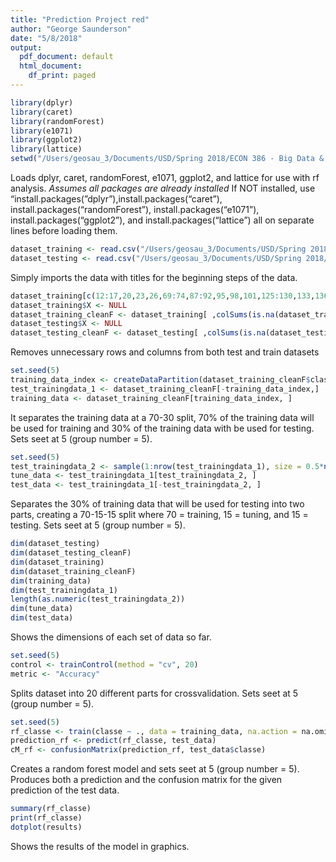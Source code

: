 ```yaml
---
title: "Prediction Project red"
author: "George Saunderson"
date: "5/8/2018"
output:
  pdf_document: default
  html_document:
    df_print: paged
---
```




```r
library(dplyr)
library(caret)
library(randomForest)
library(e1071)
library(ggplot2)
library(lattice)
setwd("/Users/geosau_3/Documents/USD/Spring 2018/ECON 386 - Big Data & Business/Project 2")
```
Loads dplyr, caret, randomForest, e1071, ggplot2, and lattice for use with rf analysis. *Assumes all packages are already installed* If NOT installed, use "install.packages("dplyr"),install.packages("caret"), install.packages("randomForest"), install.packages("e1071"), install.packages("ggplot2"), and install.packages("lattice") all on separate lines before loading them.


```r
dataset_training <- read.csv("/Users/geosau_3/Documents/USD/Spring 2018/ECON 386 - Big Data & Business/Project 2/training.csv", header = TRUE)
dataset_testing <- read.csv("/Users/geosau_3/Documents/USD/Spring 2018/ECON 386 - Big Data & Business/Project 2/testing.csv", header = TRUE)
```
Simply imports the data with titles for the beginning steps of the data.

```r
dataset_training[c(12:17,20,23,26,69:74,87:92,95,98,101,125:130,133,136,139)] <- NULL
dataset_training$X <- NULL
dataset_training_cleanF <- dataset_training[ ,colSums(is.na(dataset_training)) == 0]
dataset_testing$X <- NULL
dataset_testing_cleanF <- dataset_testing[ ,colSums(is.na(dataset_testing)) == 0]

```
Removes unnecessary rows and columns from both test and train datasets


```r
set.seed(5)
training_data_index <- createDataPartition(dataset_training_cleanF$classe, p=0.70, list=FALSE)
test_trainingdata_1 <- dataset_training_cleanF[-training_data_index,]
training_data <- dataset_training_cleanF[training_data_index, ]
```
It separates the training data at a 70-30 split, 70% of the training data will be used for training and 30% of the training data with be used for testing. Sets seet at 5 (group number = 5).

```r
set.seed(5)
test_trainingdata_2 <- sample(1:nrow(test_trainingdata_1), size = 0.5*nrow(test_trainingdata_1))
tune_data <- test_trainingdata_1[test_trainingdata_2, ]
test_data <- test_trainingdata_1[-test_trainingdata_2, ]
```
Separates the 30% of training data that will be used for testing into two parts, creating a 70-15-15 split where 70 = training, 15 = tuning, and 15 = testing. Sets seet at 5 (group number = 5).

```r
dim(dataset_testing)
dim(dataset_testing_cleanF)
dim(dataset_training)
dim(dataset_training_cleanF)
dim(training_data)
dim(test_trainingdata_1)
length(as.numeric(test_trainingdata_2))
dim(tune_data)
dim(test_data)
```
Shows the dimensions of each set of data so far.

```r
set.seed(5)
control <- trainControl(method = "cv", 20)
metric <- "Accuracy"
```
Splits dataset into 20 different parts for crossvalidation. Sets seet at 5 (group number = 5).

```r
set.seed(5)
rf_classe <- train(classe ~ ., data = training_data, na.action = na.omit, method = "rf", metric = metric, trControl = control)
prediction_rf <- predict(rf_classe, test_data)
cM_rf <- confusionMatrix(prediction_rf, test_data$classe)
```
Creates a random forest model and sets seet at 5 (group number = 5). Produces both a prediction and the confusion matrix for the given prediction of the test data.

```r
summary(rf_classe)
print(rf_classe)
dotplot(results)
```
Shows the results of the model in graphics.
